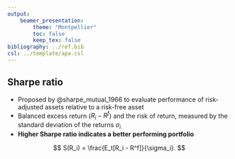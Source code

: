 ```yaml
---
output:
    beamer_presentation:
        theme: "Montpellier"
        toc: false
        keep_tex: false
bibliography: ../ref.bib
csl: ../template/apa.csl
---
```


## Sharpe ratio

- Proposed by @sharpe_mutual_1966 to evaluate performance of
  risk-adjusted assets relative to a risk-free asset
- Balanced excess return ($R_i - R^f$) and the risk of return,
  measured by the standard deviation of the returns $\sigma_i$
- **Higher Sharpe ratio indicates a better performing
  portfolio**

$$
S(R_i) = \frac{E_t[R_i - R^f]}{\sigma_i}.
$$
